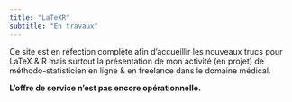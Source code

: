 ```yaml
---
title: "LaTeXR"
subtitle: "En travaux"
---
```


Ce site est en réfection complète afin d'accueillir les nouveaux trucs pour LaTeX & R mais surtout la présentation de mon activité (en projet) de méthodo-statisticien en ligne & en freelance dans le domaine médical. 


**L'offre de service n'est pas encore opérationnelle.**
